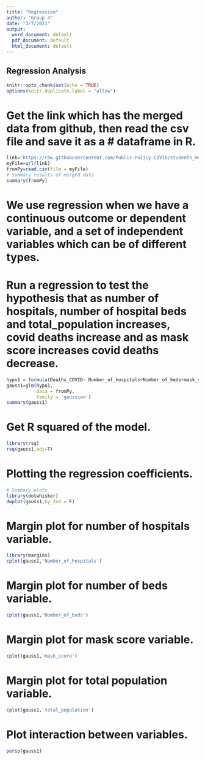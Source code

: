 ```yaml
---
title: "Regression"
author: "Group 4"
date: "3/7/2021"
output:
  word_document: default
  pdf_document: default
  html_document: default
---
```


## Regression Analysis

```r
knitr::opts_chunk$set(echo = TRUE)
options(knitr.duplicate.label = "allow")
```

# Get the link which has the merged data from github, then read the csv file and save it as a # dataframe in R.

```r
link='https://raw.githubusercontent.com/Public-Policy-COVID/students_merge/main/Merged_data.csv'
myFile=url(link)
fromPy=read.csv(file = myFile)
# Summary results of merged data
summary(fromPy)
```

# We use regression when we have a continuous outcome or dependent variable, and a set of independent variables which can be of different types.

# Run a regression to test the hypothesis that as number of hospitals, number of hospital beds and total_population increases, covid deaths increase and as mask score increases covid deaths decrease.

```r

hypo1 = formula(Deaths_COVID~ Number_of_hospitals+Number_of_beds+mask_score+total_population)
gauss1=glm(hypo1,
           data = fromPy,
           family = 'gaussian')
summary(gauss1)
```

# Get R squared of the model.

```r

library(rsq)
rsq(gauss1,adj=T)
```

# Plotting the regression coefficients.

```r
# Summary plots
library(dotwhisker)
dwplot(gauss1,by_2sd = F)
```

# Margin plot for number of hospitals variable.

```r
library(margins)
cplot(gauss1,'Number_of_hospitals')
```

# Margin plot for number of beds variable.

```r
cplot(gauss1,'Number_of_beds')
```

# Margin plot for mask score variable.

```r
cplot(gauss1,'mask_score')
```

# Margin plot for total population variable.

```r
cplot(gauss1,'total_population')
```

# Plot interaction between variables.

```r
persp(gauss1)
```
